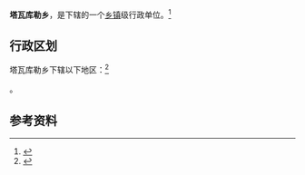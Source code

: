 {{中国乡级行政区|65/32/21/207/000}}

'''塔瓦库勒乡'''，是{{PRC admin/fullname|65/32/21/207/000|3}}下辖的一个[[乡镇|乡镇]]级行政单位。<ref>{{PRC admin/ref sgc|{{PRC admin/parent|65/32/21/207/000}}}}</ref>

== 行政区划 ==

塔瓦库勒乡下辖以下地区：<ref>{{PRC admin/ref sgc|65/32/21/207/000}}</ref>

{{PRC admin/children|65/32/21/207/000}}。

== 参考资料 ==

{{reflist}}

{{行政区划小作品}}
{{PRC admin/navcat|65/32/21/207/000}}